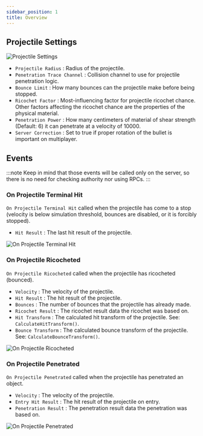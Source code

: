```yaml
---
sidebar_position: 1
title: Overview
---
```



## Projectile Settings

![Projectile Settings](_static/img/overview/projectile-settings.png)

* `Projectile Radius` : Radius of the projectile.
* `Penetration Trace Channel` : Collision channel to use for projectile
penetration logic.
* `Bounce Limit` : How many bounces can the projectile make before being stopped.
* `Ricochet Factor` : Most-influencing factor for projectile ricochet chance.
Other factors affecting the ricochet chance are the properties of the physical
material.
* `Penetration Power` : How many centimeters of material of shear strength
(Default: 6) it can penetrate at a velocity of 10000.
* `Server Correction` : Set to true if proper rotation of the bullet is
important on multiplayer.

## Events

:::note
Keep in mind that those events will be called only on the server, so there is
no need for checking authority nor using RPCs.
:::

### On Projectile Terminal Hit

`On Projectile Terminal Hit` called when the projectile has come to a stop
(velocity is below simulation threshold, bounces are disabled, or it is forcibly
stopped).

* `Hit Result` <Step text="1"/> : The last hit result of the projectile.

![On Projectile Terminal Hit](_static/img/overview/on-projectile-terminal-hit.png)

### On Projectile Ricocheted

`On Projectile Ricocheted` called when the projectile has ricocheted (bounced).

* `Velocity` <Step text="1"/> : The velocity of the projectile.
* `Hit Result` <Step text="2"/> : The hit result of the projectile.
* `Bounces` <Step text="3"/> : The number of bounces that the projectile has
already made.
* `Ricochet Result` <Step text="4"/> : The ricochet result data the ricochet was
based on.
* `Hit Transform` <Step text="5"/> : The calculated hit transform of the
projectile. See: `CalculateHitTransform()`.
* `Bounce Transform` <Step text="6"/> : The calculated bounce transform of the
projectile. See: `CalculateBounceTransform()`.

![On Projectile Ricocheted](_static/img/overview/on-projectile-ricocheted.png)

### On Projectile Penetrated

`On Projectile Penetrated` called when the projectile has penetrated an object.

* `Velocity` <Step text="1"/> : The velocity of the projectile.
* `Entry Hit Result` <Step text="2"/> : The hit result of the projectile on
entry.
* `Penetration Result` <Step text="3"/> : The penetration result data the
penetration was based on.

![On Projectile Penetrated](_static/img/overview/on-projectile-penetrated.png)